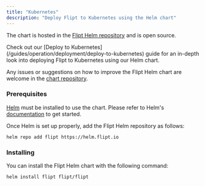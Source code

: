 ```yaml
---
title: "Kubernetes"
description: "Deploy Flipt to Kubernetes using the Helm chart"
---
```


The chart is hosted in the [Flipt Helm repository](https://helm.flipt.io) and is open source.

<Tip>
  Check out our [Deploy to
  Kubernetes](/guides/operation/deployment/deploy-to-kubernetes) guide for an
  in-depth look into deploying Flipt to Kubernetes using our Helm chart.
</Tip>

Any issues or suggestions on how to improve the Flipt Helm chart are welcome in the [chart repository](https://github.com/flipt-io/helm-charts).

### Prerequisites

[Helm](https://helm.sh) must be installed to use the chart. Please refer to
Helm's [documentation](https://helm.sh/docs/) to get started.

Once Helm is set up properly, add the Flipt Helm repository as follows:

```console
helm repo add flipt https://helm.flipt.io
```

### Installing

You can install the Flipt Helm chart with the following command:

```console
helm install flipt flipt/flipt
```
